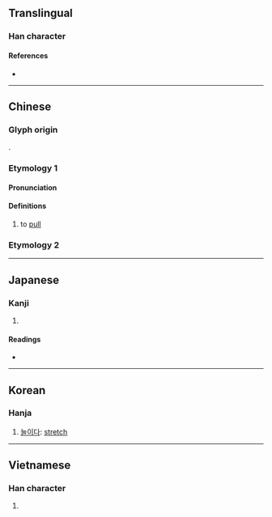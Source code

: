 {{also|伸}}
{{character info}}
==Translingual==

===Han character===
{{Han char|rn=64|rad=手|as=05|sn=8|four=55006|canj=QLWL|ids=⿰扌申}}

====References====
* {{Han ref|kx=0424.060|dkj=11928|dj=0772.020|hdz=31851.070|uh=62BB|ud=25275|bh=CCBD|bd=52413}}

----

==Chinese==
{{zh-forms}}

===Glyph origin===
{{Han etym}}
{{Han compound|手|申|c1=s|c2=p|t1=hand|ls=psc}}.

===Etymology 1===

====Pronunciation====
{{zh-pron
|m=chēn
|c=can2
|mc=y
|oc=y
|cat=
}}

====Definitions====
{{zh-hanzi}}

# to [[pull]]

===Etymology 2===
{{zh-see|伸|v}}

----

==Japanese==

===Kanji===
{{ja-kanji|grade=|rs=手05}}

# {{rfdef|ja|sort=手05}}

====Readings====
* {{ja-readings|on=[[しん]] (shin)|kun=[[のぶ]] (nobu), [[のべる]] (noberu), [[のばす]] (nobasu)}}

----

==Korean==

===Hanja===
{{ko-hanja|hangeul=신|rv=sin|mr=sin}}

# [[늘이다]]: [[stretch]]

----

==Vietnamese==

===Han character===
{{vi-hantu|[[thân]]|rs=手05}}

# {{rfdef|vi|sort=手05}}